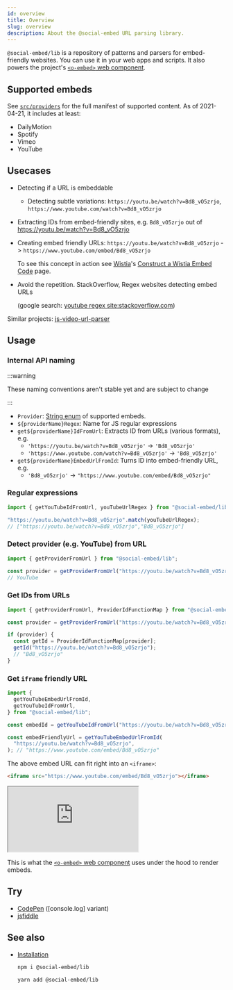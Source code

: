 ```yaml
---
id: overview
title: Overview
slug: overview
description: About the @social-embed URL parsing library.
---
```


`@social-embed/lib` is a repository of patterns and parsers for embed-friendly websites. You can use
it in your web apps and scripts. It also powers the project's [`<o-embed>` web component](../wc/overview.mdx).

## Supported embeds

See [`src/providers`](https://github.com/social-embed/social-embed/tree/master/packages/lib/src/providers) for
the full manifest of supported content. As of 2021-04-21, it includes at least:

- DailyMotion
- Spotify
- Vimeo
- YouTube

## Usecases

- Detecting if a URL is embeddable
  - Detecting subtle variations: `https://youtu.be/watch?v=Bd8_vO5zrjo`, `https://www.youtube.com/watch?v=Bd8_vO5zrjo`
- Extracting IDs from embed-friendly sites, e.g. `Bd8_vO5zrjo` out of https://youtu.be/watch?v=Bd8_vO5zrjo

- Creating embed friendly URLs: `https://youtu.be/watch?v=Bd8_vO5zrjo` -> `https://www.youtube.com/embed/Bd8_vO5zrjo`

  To see this concept in action see [Wistia]'s [Construct a Wistia Embed Code] page.

- Avoid the repetition. StackOverflow, Regex websites detecting embed URLs

  (google search: [youtube regex site:stackoverflow.com])

Similar projects: [js-video-url-parser]

[youtube regex site:stackoverflow.com]: https://www.google.com/search?q=youtube+regex+site%3Astackoverflow.com
[wistia]: https://wistia.com
[construct a wistia embed code]: https://wistia.com/support/developers/construct-an-embed-code
[js-video-url-parser]: https://www.npmjs.com/package/js-video-url-parser

## Usage

### Internal API naming

:::warning

These naming conventions aren't stable yet and are subject to change

:::

- `Provider`: [String enum](https://www.typescriptlang.org/docs/handbook/enums.html#string-enums) of supported embeds.
- `${providerName}Regex`: Name for JS regular expressions
- `get${providerName}IdFromUrl`: Extracts ID from URLs (various formats), e.g.
  - `'https://youtu.be/watch?v=Bd8_vO5zrjo'` -> `'Bd8_vO5zrjo'`
  - `'https://www.youtube.com/watch?v=Bd8_vO5zrjo'` -> `'Bd8_vO5zrjo'`
- `get${providerName}EmbedUrlFromId`: Turns ID into embed-friendly URL, e.g.
  - `'Bd8_vO5zrjo'` -> `"https://www.youtube.com/embed/Bd8_vO5zrjo"`

### Regular expressions

```typescript
import { getYouTubeIdFromUrl, youTubeUrlRegex } from "@social-embed/lib";

"https://youtu.be/watch?v=Bd8_vO5zrjo".match(youTubeUrlRegex);
// ["https://youtu.be/watch?v=Bd8_vO5zrjo","Bd8_vO5zrjo"]
```

### Detect provider (e.g. YouTube) from URL

```typescript
import { getProviderFromUrl } from "@social-embed/lib";

const provider = getProviderFromUrl("https://youtu.be/watch?v=Bd8_vO5zrjo");
// YouTube
```

### Get IDs from URLs

```typescript
import { getProviderFromUrl, ProviderIdFunctionMap } from "@social-embed/lib";

const provider = getProviderFromUrl("https://youtu.be/watch?v=Bd8_vO5zrjo"); // YouTube

if (provider) {
  const getId = ProviderIdFunctionMap[provider];
  getId("https://youtu.be/watch?v=Bd8_vO5zrjo");
  // "Bd8_vO5zrjo"
}
```

### Get `iframe` friendly URL

```typescript
import {
  getYouTubeEmbedUrlFromId,
  getYouTubeIdFromUrl,
} from "@social-embed/lib";

const embedId = getYouTubeIdFromUrl("https://youtu.be/watch?v=Bd8_vO5zrjo"); // "Bd8_vO5zrjo"

const embedFriendlyUrl = getYouTubeEmbedUrlFromId(
  "https://youtu.be/watch?v=Bd8_vO5zrjo",
); // "https://www.youtube.com/embed/Bd8_vO5zrjo"
```

The above embed URL can fit right into an `<iframe>`:

```html
<iframe src="https://www.youtube.com/embed/Bd8_vO5zrjo"></iframe>
```

<iframe src="https://www.youtube.com/embed/Bd8_vO5zrjo"></iframe>

This is what the [`<o-embed>` web component](../wc/overview.mdx) uses under the hood to render embeds.

## Try

- [CodePen] ([console.log] variant)
- [jsfiddle]

[codepen]: https://codepen.io/attachment/pen/VwPPrNq
[codepen console]: https://codepen.io/attachment/pen/poRRpdp?editors=0010
[jsfiddle]: https://jsfiddle.net/gitpull/pcLagbsm/

## See also

- [Installation](./installation.mdx)

  ```bash
  npm i @social-embed/lib
  ```

  ```bash
  yarn add @social-embed/lib
  ```
